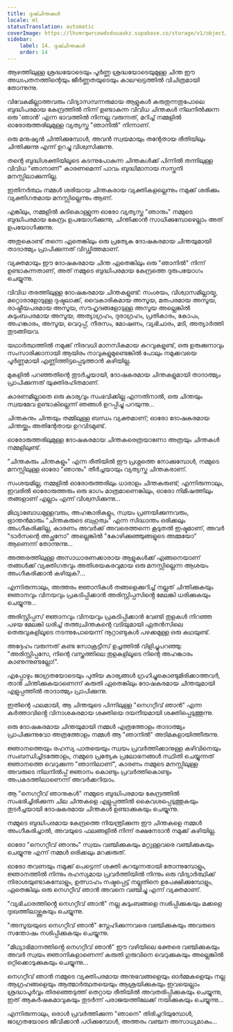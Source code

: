 ```yaml
---
title: ദുഷ്ചിന്തകൾ
locale: ml
statusTranslation: automatic
coverImage: https://lhvmrqwrcowdvduuaukz.supabase.co/storage/v1/object/public/strapi-uploads/small_cover-tratado-de-psicologia-revolucionaria.webp-5e15e1cec4e0ebebcde5d7fc7565d8fd.webp
sidebar:
    label: 14. ദുഷ്ചിന്തകൾ
    order: 14
---
```

ആഴത്തിലുള്ള ശ്രദ്ധയോടെയും പൂർണ്ണ ശ്രദ്ധയോടെയുമുള്ള ചിന്ത ഈ അധഃപതനത്തിന്റെയും ജീർണ്ണതയുടെയും കാലഘട്ടത്തിൽ വിചിത്രമായി തോന്നുന്നു.

വിവേകമില്ലാത്തവരും വിദ്യാസമ്പന്നരുമായ ആളുകൾ കരുതുന്നതുപോലെ ബുദ്ധിപരമായ കേന്ദ്രത്തിൽ നിന്ന് ഉണ്ടാകുന്ന വിവിധ ചിന്തകൾ നിലനിൽക്കുന്ന ഒരു 'ഞാൻ' എന്ന ഭാവത്തിൽ നിന്നല്ല വരുന്നത്, മറിച്ച് നമ്മളിൽ ഓരോരുത്തരിലുമുള്ള വ്യത്യസ്ത "ഞാനിൽ" നിന്നാണ്.

ഒരു മനുഷ്യൻ ചിന്തിക്കുമ്പോൾ, അവൻ സ്വയമായും തന്റേതായ രീതിയിലും ചിന്തിക്കുന്നു എന്ന് ഉറച്ചു വിശ്വസിക്കുന്നു.

തന്റെ ബുദ്ധിശക്തിയിലൂടെ കടന്നുപോകുന്ന ചിന്തകൾക്ക് പിന്നിൽ തന്നിലുള്ള വിവിധ "ഞാനാണ്" കാരണമെന്ന് പാവം ബുദ്ധിമാനായ സസ്തനി മനസ്സിലാക്കുന്നില്ല.

ഇതിനർത്ഥം നമ്മൾ ശരിയായ ചിന്തകരായ വ്യക്തികളല്ലെന്നും നമുക്ക് ശരിക്കും വ്യക്തിഗതമായ മനസ്സില്ലെന്നും ആണ്.

എങ്കിലും, നമ്മളിൽ കുടികൊള്ളുന്ന ഓരോ വ്യത്യസ്ത "ഞാനും" നമ്മുടെ ബുദ്ധിപരമായ കേന്ദ്രം ഉപയോഗിക്കുന്നു, ചിന്തിക്കാൻ സാധിക്കുമ്പോഴെല്ലാം അത് ഉപയോഗിക്കുന്നു.

അതുകൊണ്ട് തന്നെ ഏതെങ്കിലും ഒരു പ്രത്യേക ദോഷകരമായ ചിന്തയുമായി താദാത്മ്യം പ്രാപിക്കുന്നത് വിഡ്ഢിത്തമാണ്.

വ്യക്തമായും ഈ ദോഷകരമായ ചിന്ത ഏതെങ്കിലും ഒരു "ഞാനിൽ" നിന്ന് ഉണ്ടാകുന്നതാണ്, അത് നമ്മുടെ ബുദ്ധിപരമായ കേന്ദ്രത്തെ ദുരുപയോഗം ചെയ്യുന്നു.

വിവിധ തരത്തിലുള്ള ദോഷകരമായ ചിന്തകളുണ്ട്: സംശയം, വിശ്വാസമില്ലായ്മ, മറ്റൊരാളോടുള്ള ദുഷ്ടലാക്ക്, വൈകാരികമായ അസൂയ, മതപരമായ അസൂയ, രാഷ്ട്രീയപരമായ അസൂയ, സൗഹൃദങ്ങളോടുള്ള അസൂയ അല്ലെങ്കിൽ കുടുംബപരമായ അസൂയ, അത്യാഗ്രഹം, ദുരാഗ്രഹം, പ്രതികാരം, കോപം, അഹങ്കാരം, അസൂയ, വെറുപ്പ്, നീരസം, മോഷണം, വ്യഭിചാരം, മടി, അത്യാർത്തി തുടങ്ങിയവ.

യഥാർത്ഥത്തിൽ നമുക്ക് നിരവധി മാനസികമായ കുറവുകളുണ്ട്, ഒരു ഉരുക്കുനാവും സംസാരിക്കാനായി ആയിരം നാവുകളുമുണ്ടെങ്കിൽ പോലും നമുക്കവയെ പൂർണ്ണമായി എണ്ണിത്തിട്ടപ്പെടുത്താൻ കഴിയില്ല.

മുകളിൽ പറഞ്ഞതിന്റെ തുടർച്ചയായി, ദോഷകരമായ ചിന്തകളുമായി താദാത്മ്യം പ്രാപിക്കുന്നത് യുക്തിരഹിതമാണ്.

കാരണമില്ലാതെ ഒരു കാര്യവും സംഭവിക്കില്ല എന്നതിനാൽ, ഒരു ചിന്തയും സ്വയമേവ ഉണ്ടാകില്ലെന്ന് ഞങ്ങൾ ഉറപ്പിച്ചു പറയുന്നു...

ചിന്തകനും ചിന്തയും തമ്മിലുള്ള ബന്ധം വ്യക്തമാണ്; ഓരോ ദോഷകരമായ ചിന്തയ്ക്കും അതിന്റേതായ ഉറവിടമുണ്ട്.

ഓരോരുത്തരിലുമുള്ള ദോഷകരമായ ചിന്തകരെത്രയാണോ അത്രയും ചിന്തകൾ നമ്മളിലുണ്ട്.

"ചിന്തകരും ചിന്തകളും" എന്ന രീതിയിൽ ഈ പ്രശ്നത്തെ നോക്കുമ്പോൾ, നമ്മുടെ മനസ്സിലുള്ള ഓരോ "ഞാനും" തീർച്ചയായും വ്യത്യസ്ത ചിന്തകരാണ്.

സംശയമില്ല, നമ്മളിൽ ഓരോരുത്തരിലും ധാരാളം ചിന്തകരുണ്ട്; എന്നിരുന്നാലും, ഇവരിൽ ഓരോരുത്തരും ഒരു ഭാഗം മാത്രമാണെങ്കിലും, ഓരോ നിമിഷത്തിലും തങ്ങളാണ് എല്ലാം എന്ന് വിശ്വസിക്കുന്നു...

മിഥ്യാബോധമുള്ളവരും, അഹങ്കാരികളും, സ്വയം പ്രണയിക്കുന്നവരും, ഭ്രാന്തൻമാരും "ചിന്തകരുടെ ബഹുത്വം" എന്ന സിദ്ധാന്തം ഒരിക്കലും അംഗീകരിക്കില്ല, കാരണം അവർക്ക് അവരെത്തന്നെ കൂടുതൽ ഇഷ്ടമാണ്, അവർ "ടാർസന്റെ അച്ഛനോ" അല്ലെങ്കിൽ "കോഴിക്കുഞ്ഞുങ്ങളുടെ അമ്മയോ" ആണെന്ന് തോന്നുന്നു...

അത്തരത്തിലുള്ള അസാധാരണക്കാരായ ആളുകൾക്ക് എങ്ങനെയാണ് തങ്ങൾക്ക് വ്യക്തിഗതവും അതിശയകരവുമായ ഒരു മനസ്സില്ലെന്ന ആശയം അംഗീകരിക്കാൻ കഴിയുക?...

എന്നിരുന്നാലും, അത്തരം ജ്ഞാനികൾ തങ്ങളെക്കുറിച്ച് നല്ലത് ചിന്തിക്കുകയും ജ്ഞാനവും വിനയവും പ്രകടിപ്പിക്കാൻ അരിസ്റ്റിപ്പസിൻ്റെ മേലങ്കി ധരിക്കുകയും ചെയ്യുന്നു...

അരിസ്റ്റിപ്പസ് ജ്ഞാനവും വിനയവും പ്രകടിപ്പിക്കാൻ വേണ്ടി തുളകൾ നിറഞ്ഞ പഴയ മേലങ്കി ധരിച്ച് തത്ത്വചിന്തകന്റെ വടിയുമായി ഏതൻസിലെ തെരുവുകളിലൂടെ നടന്നുപോയെന്ന് നൂറ്റാണ്ടുകൾ പഴക്കമുള്ള ഒരു കഥയുണ്ട്.

അദ്ദേഹം വരുന്നത് കണ്ട സോക്രട്ടീസ് ഉച്ചത്തിൽ വിളിച്ചുപറഞ്ഞു: "അരിസ്റ്റിപ്പസേ, നിന്റെ വസ്ത്രത്തിലെ തുളകളിലൂടെ നിന്റെ അഹങ്കാരം കാണുന്നുണ്ടല്ലോ!".

എപ്പോഴും ജാഗ്രതയോടെയും പുതിയ കാര്യങ്ങൾ ഗ്രഹിച്ചുകൊണ്ടുമിരിക്കാത്തവർ, താൻ ചിന്തിക്കുകയാണെന്ന് കരുതി ഏതെങ്കിലും ദോഷകരമായ ചിന്തയുമായി എളുപ്പത്തിൽ താദാത്മ്യം പ്രാപിക്കുന്നു.

ഇതിന്റെ ഫലമായി, ആ ചിന്തയുടെ പിന്നിലുള്ള "നെഗറ്റീവ് ഞാൻ" എന്ന കർത്താവിൻ്റെ വിനാശകരമായ ശക്തിയെ ദയനീയമായി ശക്തിപ്പെടുത്തുന്നു.

ഒരു ദോഷകരമായ ചിന്തയുമായി നമ്മൾ എത്രത്തോളം താദാത്മ്യം പ്രാപിക്കുന്നുവോ അത്രത്തോളം നമ്മൾ ആ "ഞാനിൽ" അടിമകളായിത്തീരുന്നു.

ജ്ഞാനത്തെയും രഹസ്യ പാതയെയും സ്വയം പ്രവർത്തിക്കാനുള്ള കഴിവിനെയും സംബന്ധിച്ചിടത്തോളം, നമ്മുടെ പ്രത്യേക പ്രലോഭനങ്ങൾ സ്ഥിതി ചെയ്യുന്നത് ജ്ഞാനത്തെ വെറുക്കുന്ന "ഞാനിലാണ്", കാരണം നമ്മുടെ മനസ്സിലുള്ള അവരുടെ നിലനിൽപ്പ് ജ്ഞാനം കൊണ്ടും പ്രവർത്തികൊണ്ടും അപകടത്തിലാണെന്ന് അവർക്കറിയാം.

ആ "നെഗറ്റീവ് ഞാനുകൾ" നമ്മുടെ ബുദ്ധിപരമായ കേന്ദ്രത്തിൽ സംഭരിച്ചിരിക്കുന്ന ചില ചിന്തകളെ എളുപ്പത്തിൽ കൈവശപ്പെടുത്തുകയും തുടർച്ചയായി ദോഷകരമായ ചിന്തകൾ ഉണ്ടാക്കുകയും ചെയ്യുന്നു.

നമ്മുടെ ബുദ്ധിപരമായ കേന്ദ്രത്തെ നിയന്ത്രിക്കുന്ന ഈ ചിന്തകളെ നമ്മൾ അംഗീകരിച്ചാൽ, അവയുടെ ഫലങ്ങളിൽ നിന്ന് രക്ഷനേടാൻ നമുക്ക് കഴിയില്ല.

ഓരോ "നെഗറ്റീവ് ഞാനും" സ്വയം വഞ്ചിക്കുകയും മറ്റുള്ളവരെ വഞ്ചിക്കുകയും ചെയ്യുന്നു എന്ന് നമ്മൾ ഒരിക്കലും മറക്കരുത്.

ഓരോ തവണയും നമുക്ക് പെട്ടെന്ന് ശക്തി കുറയുന്നതായി തോന്നുമ്പോളും, ജ്ഞാനത്തിൽ നിന്നും രഹസ്യമായ പ്രവർത്തിയിൽ നിന്നും ഒരു വിദ്യാർത്ഥിക്ക് നിരാശയുണ്ടാകുമ്പോളും, ഉത്സാഹം നഷ്ടപ്പെട്ട് നല്ലതിനെ ഉപേക്ഷിക്കുമ്പോളും, ഏതെങ്കിലും ഒരു നെഗറ്റീവ് ഞാൻ അവനെ വഞ്ചിച്ചു എന്ന് വ്യക്തമാണ്.

"വ്യഭിചാരത്തിൻ്റെ നെഗറ്റീവ് ഞാൻ" നല്ല കുടുംബങ്ങളെ നശിപ്പിക്കുകയും മക്കളെ ദുഃഖത്തിലാഴ്ത്തുകയും ചെയ്യുന്നു.

"അസൂയയുടെ നെഗറ്റീവ് ഞാൻ" സ്നേഹിക്കുന്നവരെ വഞ്ചിക്കുകയും അവരുടെ സന്തോഷം നശിപ്പിക്കുകയും ചെയ്യുന്നു.

"മിഥ്യാഭിമാനത്തിൻ്റെ നെഗറ്റീവ് ഞാൻ" ഈ വഴിയിലെ ഭക്തരെ വഞ്ചിക്കുകയും അവർ സ്വയം ജ്ഞാനികളാണെന്ന് കരുതി ഗുരുവിനെ വെറുക്കുകയും അല്ലെങ്കിൽ ഒറ്റിക്കൊടുക്കുകയും ചെയ്യുന്നു...

നെഗറ്റീവ് ഞാൻ നമ്മുടെ വ്യക്തിപരമായ അനുഭവങ്ങളെയും ഓർമ്മകളെയും നല്ല ആഗ്രഹങ്ങളെയും ആത്മാർത്ഥതയെയും ആശ്രയിക്കുകയും ഇവയെല്ലാം ശ്രദ്ധാപൂർവ്വം തിരഞ്ഞെടുത്ത് തെറ്റായ രീതിയിൽ അവതരിപ്പിക്കുകയും ചെയ്യുന്നു, ഇത് ആകർഷകമാവുകയും തുടർന്ന് പരാജയത്തിലേക്ക് നയിക്കുകയും ചെയ്യുന്നു...

എന്നിരുന്നാലും, ഒരാൾ പ്രവർത്തിക്കുന്ന "ഞാനെ" തിരിച്ചറിയുമ്പോൾ, ജാഗ്രതയോടെ ജീവിക്കാൻ പഠിക്കുമ്പോൾ, അത്തരം വഞ്ചന അസാധ്യമാകും...

